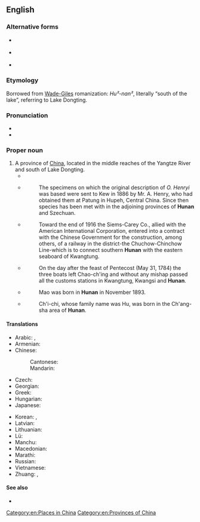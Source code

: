 {{also|hunan|hūn'àn|Hu'nan}}
==English==
{{wikipedia}}
{{commonscat}}

===Alternative forms===
* {{q|misspelling}} {{l|en|Hu'nan}}
* {{q|also from [[Wade–Giles]]}} {{l|en|Hu-nan}}
* {{l|en|Hu Nan}}

===Etymology===
Borrowed from {{bor|en|cmn|-}} {{zh-l|湖南}} [[Wade-Giles]] romanization: ''Hu²-nan²'', literally “south of the lake”, referring to Lake Dongting.

===Pronunciation===
* {{IPA|en|/huːˈnɑːn/|/huːˈnæn/}}
* {{enPR|ho͞oʹnänʹ}}

===Proper noun===
{{en-proper noun}}

# A province of [[China]], located in the middle reaches of the Yangtze River and south of Lake Dongting.
#* {{quote-journal
|en
|year=1899
|month=May
|title=Report of Permanent Committee on Christian Endeavor
|journal=Minutes of the General Assembly of the Cumberland Presbyterian Church
|url=https://archive.org/details/minutes1899cumb/
|location=[[Nashville]], TN
|volume=69
|page=21a
|pageurl=https://archive.org/details/minutes1899cumb/page/21/
|text=''Foreign Missions''.—Pursuing the Fulton pledge system of two-cents-a-week-for-Missions, our young people have contributed to the support of their representative in China, Rev. T. J. Preston. He has recently gone to our station at Chang-teh, in the '''Hunan''' Province, China.}}
#* {{quote-journal
|en
|url=https://archive.org/details/supplementtoc5219176unit/
|year=1909
|title=OLIGOBOTRYA HENRYI
|journal={{w|Curtis's Botanical Magazine}}
|volume=5
|page=[https://archive.org/details/mobot31753002722400/page/8238/ 8238]}}
#*:The specimens on which the original description of ''O. Henryi'' was based were sent to Kew in 1886 by Mr. A. Henry, who had obtained them at Patung in Hupeh, Central China. Since then species has been met with in the adjoining provinces of '''Hunan''' and Szechuan.
#* {{quote-journal
|en
|url=https://archive.org/details/supplementtoc5219176unit/
|date=April 6, 1917
|title=HONG KONG
|journal=Supplement to Commerce Reports
|issue=52a
|publisher={{w|Bureau of Foreign and Domestic Commerce}}, Department of Commerce
|page=[https://archive.org/details/supplementtoc5219176unit/page/14/ 14]}}
#*:Toward the end of 1916 the Siems-Carey Co., allied with the American International Corporation, entered into a contract with the Chinese Government for the construction, among others, of a railway in the district-the Chuchow-Chinchow Line-which is to connect southern '''Hunan''' with the eastern seaboard of Kwangtung.
#* {{quote-book
|en
|url=https://archive.org/details/imperialgovernme0000will/
|year=1948
|title=Imperial Government and Catholic Missions in China During the Years 1784-1785
|author=Bernward H. Willeke
|publisher=Franciscan Institute
|location={{w|St. Bonaventure, New York}}
|page=[https://archive.org/details/imperialgovernme0000will/page/31 31]}}
#*:On the day after the feast of Pentecost (May 31, 1784) the three boats left Chao-ch'ing and without any mishap passed all the customs stations in Kwangtung, Kwangsi and '''Hunan'''.
#* {{quote-journal
|en
|url=https://archive.org/details/sim_free-china-weekly_1976-08-29_17_34/
|date=August 29, 1976
|title=Mao Tse-tung's four marriages
|journal=Free China Weekly
|volume=XVII
|issue=34
|location=[[Taipei]]
|page=3
|pageurl=https://archive.org/details/sim_free-china-weekly_1976-08-29_17_34/page/n2/}}
#*:Mao was born in '''Hunan''' in November 1893.
#* {{quote-book
|en
|url=https://archive.org/details/cloudsshouldknow00redp/
|year=1999
|title=The Clouds Should Know Me By Now
|editors=Red Pine, Mike O'Connor
|ISBN=0-86171-143-2
|page=[https://archive.org/details/cloudsshouldknow00redp/page/44 44]}}
#*:Ch'i-chi, whose family name was Hu, was born in the Ch'ang-sha area of '''Hunan'''.

====Translations====
{{trans-top|province of China}}
* Arabic: {{t|ar|خُونَان|m|tr=ḵunān}}, {{t|ar|هُونَان|m|tr=hunān}}
* Armenian: {{t|hy|Հունան}}
* Chinese:
*: Cantonese: {{t|yue|湖南|tr=wu4 naam4}}
*: Mandarin: {{t+|cmn|湖南|tr=Húnán|sc=Hani}}
* Czech: {{t|cs|Chu-nan}}
* Georgian: {{t|ka|ხუნანი}}
* Greek: {{t|el|Χουνάν}}
* Hungarian: {{t|hu|Hunan}}
* Japanese: {{t+|ja|湖南|tr=こなん, Konan}}
{{trans-mid}}
* Korean: {{t|ko|^후난}}, {{t+|ko|호남}}
* Latvian: {{t|lv|Hunaņa}}
* Lithuanian: {{t|lt|Hunanas}}
* Lü: {{t|khb|ᦆᦴᧉᦓᦱᧃᧉ}}
* Manchu: {{t|mnc|ᡥᡡᠨᠠᠨ}}
* Macedonian: {{t|mk|Хунан}}
* Marathi: {{t|mr|हुनान}}
* Russian: {{t+|ru|Хуна́нь|m}}
* Vietnamese: {{t+|vi|Hồ Nam}}
* Zhuang: {{t|za|Huznamz}}, {{t|za|Huznanz}}
{{trans-bottom}}

====See also====
* {{l|en|Changsha}}

[[Category:en:Places in China]]
[[Category:en:Provinces of China]]